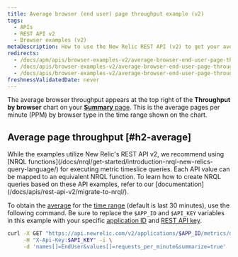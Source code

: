 ```yaml
---
title: Average browser (end user) page throughput example (v2)
tags:
  - APIs
  - REST API v2
  - Browser examples (v2)
metaDescription: How to use the New Relic REST API (v2) to get your average browser page throughput time.
redirects:
  - /docs/apm/apis/browser-examples-v2/average-browser-end-user-page-throughput-example-api-v2
  - /docs/apis/browser-examples-v2/average-browser-end-user-page-throughput-example-api-v2
  - /docs/apis/browser-examples-v2/average-browser-end-user-page-throughput-example-v2
freshnessValidatedDate: never
---
```


The average browser throughput appears at the top right of the <DNT>**Throughput by browser**</DNT> chart on your [<DNT>**Summary**</DNT> page](/docs/browser/new-relic-browser/getting-started/browser-overview-website-performance-glance#viewing). This is the average pages per minute (PPM) by browser type in the time range shown on the chart.

## Average page throughput [#h2-average]

<Callout variant="important">
While the examples utilize New Relic's REST API v2, we recommend using [NRQL functions](/docs/nrql/get-started/introduction-nrql-new-relics-query-language/) for executing metric timeslice queries. Each API value can be mapped to an equivalent NRQL function. To learn how to create NRQL queries based on these API examples, refer to our [documentation](/docs/apis/rest-api-v2/migrate-to-nrql/).
</Callout>

To obtain the [average](/docs/apm/apis/requirements/calculating-average-metric-values-summarize) for the [time range](/docs/apm/apis/requirements/specifying-time-range-api-v2) (default is last 30 minutes), use the following command. Be sure to replace the `$APP_ID` and `$API_KEY` variables in this example with your specific [application ID](/docs/apm/apis/requirements/identification-code) and [REST API key](/docs/apis/rest-api-v2/requirements/rest-api-key#viewing).

```sh
curl -X GET "https://api.newrelic.com/v2/applications/$APP_ID/metrics/data.json" \
     -H "X-Api-Key:$API_KEY" -i \
     -d 'names[]=EndUser&values[]=requests_per_minute&summarize=true'
```

